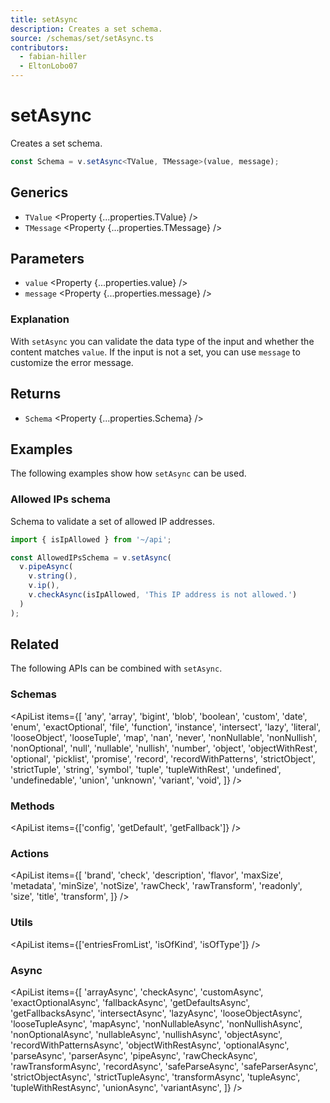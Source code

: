 ```yaml
---
title: setAsync
description: Creates a set schema.
source: /schemas/set/setAsync.ts
contributors:
  - fabian-hiller
  - EltonLobo07
---
```



# setAsync

Creates a set schema.

```ts
const Schema = v.setAsync<TValue, TMessage>(value, message);
```

## Generics

- `TValue` <Property {...properties.TValue} />
- `TMessage` <Property {...properties.TMessage} />

## Parameters

- `value` <Property {...properties.value} />
- `message` <Property {...properties.message} />

### Explanation

With `setAsync` you can validate the data type of the input and whether the content matches `value`. If the input is not a set, you can use `message` to customize the error message.

## Returns

- `Schema` <Property {...properties.Schema} />

## Examples

The following examples show how `setAsync` can be used.

### Allowed IPs schema

Schema to validate a set of allowed IP addresses.

```ts
import { isIpAllowed } from '~/api';

const AllowedIPsSchema = v.setAsync(
  v.pipeAsync(
    v.string(),
    v.ip(),
    v.checkAsync(isIpAllowed, 'This IP address is not allowed.')
  )
);
```

## Related

The following APIs can be combined with `setAsync`.

### Schemas

<ApiList
  items={[
    'any',
    'array',
    'bigint',
    'blob',
    'boolean',
    'custom',
    'date',
    'enum',
    'exactOptional',
    'file',
    'function',
    'instance',
    'intersect',
    'lazy',
    'literal',
    'looseObject',
    'looseTuple',
    'map',
    'nan',
    'never',
    'nonNullable',
    'nonNullish',
    'nonOptional',
    'null',
    'nullable',
    'nullish',
    'number',
    'object',
    'objectWithRest',
    'optional',
    'picklist',
    'promise',
    'record',
    'recordWithPatterns',
    'strictObject',
    'strictTuple',
    'string',
    'symbol',
    'tuple',
    'tupleWithRest',
    'undefined',
    'undefinedable',
    'union',
    'unknown',
    'variant',
    'void',
  ]}
/>

### Methods

<ApiList items={['config', 'getDefault', 'getFallback']} />

### Actions

<ApiList
  items={[
    'brand',
    'check',
    'description',
    'flavor',
    'maxSize',
    'metadata',
    'minSize',
    'notSize',
    'rawCheck',
    'rawTransform',
    'readonly',
    'size',
    'title',
    'transform',
  ]}
/>

### Utils

<ApiList items={['entriesFromList', 'isOfKind', 'isOfType']} />

### Async

<ApiList
  items={[
    'arrayAsync',
    'checkAsync',
    'customAsync',
    'exactOptionalAsync',
    'fallbackAsync',
    'getDefaultsAsync',
    'getFallbacksAsync',
    'intersectAsync',
    'lazyAsync',
    'looseObjectAsync',
    'looseTupleAsync',
    'mapAsync',
    'nonNullableAsync',
    'nonNullishAsync',
    'nonOptionalAsync',
    'nullableAsync',
    'nullishAsync',
    'objectAsync',
    'recordWithPatternsAsync',
    'objectWithRestAsync',
    'optionalAsync',
    'parseAsync',
    'parserAsync',
    'pipeAsync',
    'rawCheckAsync',
    'rawTransformAsync',
    'recordAsync',
    'safeParseAsync',
    'safeParserAsync',
    'strictObjectAsync',
    'strictTupleAsync',
    'transformAsync',
    'tupleAsync',
    'tupleWithRestAsync',
    'unionAsync',
    'variantAsync',
  ]}
/>

